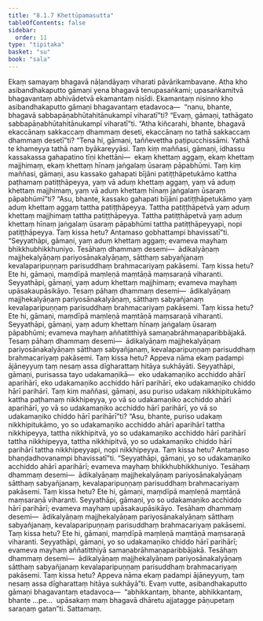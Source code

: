 ```yaml
---
title: "8.1.7 Khettūpamasutta"
tableOfContents: false
sidebar:
  order: 11
type: "tipitaka"
basket: "su"
book: "sala"
---
```



<DynamicBreadcrumb />

<Division number="359" book="sala" bookNo="13" page="500">

<Paragraph number="1572" book="sala">
Ekaṃ samayaṃ bhagavā nāḷandāyaṃ viharati pāvārikambavane. Atha kho asibandhakaputto gāmaṇi yena bhagavā tenupasaṅkami; upasaṅkamitvā bhagavantaṃ abhivādetvā ekamantaṃ nisīdi. Ekamantaṃ nisinno kho asibandhakaputto gāmaṇi bhagavantaṃ etadavoca—  “nanu, bhante, bhagavā sabbapāṇabhūtahitānukampī viharatī”ti? “Evaṃ, gāmaṇi, tathāgato sabbapāṇabhūtahitānukampī viharatī”ti. “Atha kiñcarahi, bhante, bhagavā ekaccānaṃ sakkaccaṃ dhammaṃ deseti, ekaccānaṃ no tathā sakkaccaṃ dhammaṃ desetī”ti? “Tena hi, gāmaṇi, taññevettha paṭipucchissāmi. Yathā te khameyya tathā naṃ byākareyyāsi. Taṃ kiṃ maññasi, gāmaṇi, idhassu kassakassa gahapatino tīṇi khettāni—  ekaṃ khettaṃ aggaṃ, ekaṃ khettaṃ majjhimaṃ, ekaṃ khettaṃ hīnaṃ jaṅgalaṃ ūsaraṃ pāpabhūmi. Taṃ kiṃ maññasi, gāmaṇi, asu kassako gahapati bījāni patiṭṭhāpetukāmo kattha paṭhamaṃ patiṭṭhāpeyya, yaṃ vā aduṃ khettaṃ aggaṃ, yaṃ vā aduṃ khettaṃ majjhimaṃ, yaṃ vā aduṃ khettaṃ hīnaṃ jaṅgalaṃ ūsaraṃ pāpabhūmī”ti? “Asu, bhante, kassako gahapati bījāni patiṭṭhāpetukāmo yaṃ aduṃ khettaṃ aggaṃ tattha patiṭṭhāpeyya. Tattha patiṭṭhāpetvā yaṃ aduṃ khettaṃ majjhimaṃ tattha patiṭṭhāpeyya. Tattha patiṭṭhāpetvā yaṃ aduṃ khettaṃ hīnaṃ jaṅgalaṃ ūsaraṃ pāpabhūmi tattha patiṭṭhāpeyyapi, nopi patiṭṭhāpeyya. Taṃ kissa hetu? Antamaso gobhattampi bhavissatī”ti.
</Paragraph>

<Paragraph number="1573" book="sala">
“Seyyathāpi, gāmaṇi, yaṃ aduṃ khettaṃ aggaṃ; evameva mayhaṃ bhikkhubhikkhuniyo. Tesāhaṃ dhammaṃ desemi—  ādikalyāṇaṃ majjhekalyāṇaṃ pariyosānakalyāṇaṃ, sātthaṃ sabyañjanaṃ kevalaparipuṇṇaṃ parisuddhaṃ brahmacariyaṃ pakāsemi. Taṃ kissa hetu? Ete hi, gāmaṇi, maṃdīpā maṃleṇā maṃtāṇā maṃsaraṇā viharanti. Seyyathāpi, gāmaṇi, yaṃ aduṃ khettaṃ majjhimaṃ; evameva mayhaṃ upāsakaupāsikāyo. Tesaṃ pāhaṃ dhammaṃ desemi—  ādikalyāṇaṃ majjhekalyāṇaṃ pariyosānakalyāṇaṃ, sātthaṃ sabyañjanaṃ kevalaparipuṇṇaṃ parisuddhaṃ brahmacariyaṃ pakāsemi. Taṃ kissa hetu? Ete hi, gāmaṇi, maṃdīpā maṃleṇā maṃtāṇā maṃsaraṇā viharanti. Seyyathāpi, gāmaṇi, yaṃ aduṃ khettaṃ hīnaṃ jaṅgalaṃ ūsaraṃ pāpabhūmi; evameva mayhaṃ aññatitthiyā samaṇabrāhmaṇaparibbājakā. Tesaṃ pāhaṃ dhammaṃ desemi—  ādikalyāṇaṃ majjhekalyāṇaṃ pariyosānakalyāṇaṃ sātthaṃ sabyañjanaṃ, kevalaparipuṇṇaṃ parisuddhaṃ brahmacariyaṃ pakāsemi. Taṃ kissa hetu? Appeva nāma ekaṃ padampi ājāneyyuṃ taṃ nesaṃ assa dīgharattaṃ hitāya sukhāyāti.
</Paragraph>

<Paragraph number="1574" book="sala">
Seyyathāpi, gāmaṇi, purisassa tayo udakamaṇikā—  eko udakamaṇiko acchiddo ahārī aparihārī, eko udakamaṇiko acchiddo hārī parihārī, eko udakamaṇiko chiddo hārī parihārī. Taṃ kiṃ maññasi, gāmaṇi, asu puriso udakaṃ nikkhipitukāmo kattha paṭhamaṃ nikkhipeyya, yo vā so udakamaṇiko acchiddo ahārī aparihārī, yo vā so udakamaṇiko acchiddo hārī parihārī, yo vā so udakamaṇiko chiddo hārī parihārī”ti? “Asu, bhante, puriso udakaṃ nikkhipitukāmo, yo so udakamaṇiko acchiddo ahārī aparihārī tattha nikkhipeyya, tattha nikkhipitvā, yo so udakamaṇiko acchiddo hārī parihārī tattha nikkhipeyya, tattha nikkhipitvā, yo so udakamaṇiko chiddo hārī parihārī tattha nikkhipeyyapi, nopi nikkhipeyya. Taṃ kissa hetu? Antamaso bhaṇḍadhovanampi bhavissatī”ti.
</Paragraph>

<Paragraph number="1575" book="sala">
“Seyyathāpi, gāmaṇi, yo so udakamaṇiko acchiddo ahārī aparihārī; evameva mayhaṃ bhikkhubhikkhuniyo. Tesāhaṃ dhammaṃ desemi—  ādikalyāṇaṃ majjhekalyāṇaṃ pariyosānakalyāṇaṃ sātthaṃ sabyañjanaṃ, kevalaparipuṇṇaṃ parisuddhaṃ brahmacariyaṃ pakāsemi. Taṃ kissa hetu? Ete hi, gāmaṇi, maṃdīpā maṃleṇā maṃtāṇā maṃsaraṇā viharanti. Seyyathāpi, gāmaṇi, yo so udakamaṇiko acchiddo hārī parihārī; evameva mayhaṃ upāsakaupāsikāyo. Tesāhaṃ dhammaṃ desemi—  ādikalyāṇaṃ majjhekalyāṇaṃ pariyosānakalyāṇaṃ sātthaṃ sabyañjanaṃ, kevalaparipuṇṇaṃ parisuddhaṃ brahmacariyaṃ pakāsemi. Taṃ kissa hetu? Ete hi, gāmaṇi, maṃdīpā maṃleṇā maṃtāṇā maṃsaraṇā viharanti. Seyyathāpi, gāmaṇi, yo so udakamaṇiko chiddo hārī parihārī; evameva mayhaṃ aññatitthiyā samaṇabrāhmaṇaparibbājakā. Tesāhaṃ dhammaṃ desemi—  ādikalyāṇaṃ majjhekalyāṇaṃ pariyosānakalyāṇaṃ sātthaṃ sabyañjanaṃ kevalaparipuṇṇaṃ parisuddhaṃ brahmacariyaṃ pakāsemi. Taṃ kissa hetu? Appeva nāma ekaṃ padampi ājāneyyuṃ, taṃ nesaṃ assa dīgharattaṃ hitāya sukhāyā”ti.
</Paragraph>

<Paragraph number="1576" book="sala">
Evaṃ vutte, asibandhakaputto gāmaṇi bhagavantaṃ etadavoca—  “abhikkantaṃ, bhante, abhikkantaṃ, bhante …pe…  upāsakaṃ maṃ bhagavā dhāretu ajjatagge pāṇupetaṃ saraṇaṃ gatan”ti.

</Paragraph>
</Division>

<Paragraph number="1577" type="center" book="sala">
Sattamaṃ.
</Paragraph>